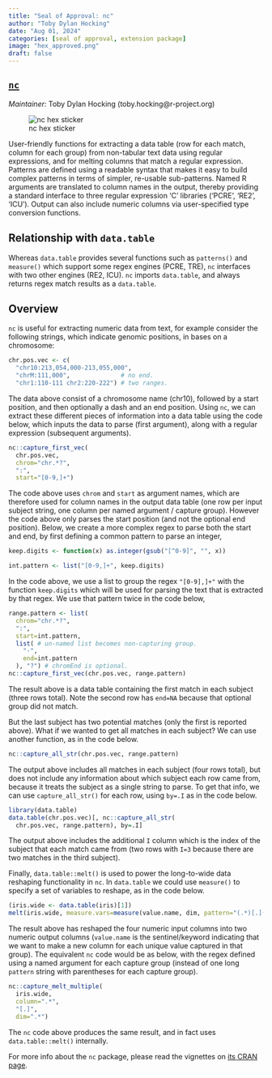 ```yaml
---
title: "Seal of Approval: nc"
author: "Toby Dylan Hocking"
date: "Aug 01, 2024"
categories: [seal of approval, extension package]
image: "hex_approved.png"
draft: false
---
```


## [`nc`](https://github.com/tdhock/nc)

*Maintainer:* Toby Dylan Hocking (toby.hocking\@r-project.org)

![nc hex sticker](hex.png)

User-friendly functions for extracting a data table (row for each match, column for each group) from non-tabular text data using regular expressions, and for melting columns that match a regular expression. Patterns are defined using a readable syntax that makes it easy to build complex patterns in terms of simpler, re-usable sub-patterns. Named R arguments are translated to column names in the output, thereby providing a standard interface to three regular expression 'C' libraries ('PCRE', 'RE2', 'ICU'). Output can also include numeric columns via user-specified type conversion functions.

## Relationship with `data.table`

Whereas `data.table` provides several functions such as `patterns()` and `measure()` which support some regex engines (PCRE, TRE), `nc` interfaces with two other engines (RE2, ICU). `nc` imports `data.table`, and always returns regex match results as a `data.table`.

## Overview

`nc` is useful for extracting numeric data from text, for example consider the following strings, which indicate genomic positions, in bases on a chromosome:

```r
chr.pos.vec <- c(
  "chr10:213,054,000-213,055,000",
  "chrM:111,000",              # no end.
  "chr1:110-111 chr2:220-222") # two ranges.
```

The data above consist of a chromosome name (chr10), followed by a start position, and then optionally a dash and an end position. Using `nc`, we can extract these different pieces of information into a data table using the code below, which inputs the data to parse (first argument), along with a regular expression (subsequent arguments).

```r
nc::capture_first_vec(
  chr.pos.vec,
  chrom="chr.*?",
  ":",
  start="[0-9,]+")
```

The code above uses `chrom` and `start` as argument names, which are therefore used for column names in the output data table (one row per input subject string, one column per named argument / capture group). However the code above only parses the start position (and not the optional end position). Below, we create a more complex regex to parse both the start and end, by first defining a common pattern to parse an integer,

```r
keep.digits <- function(x) as.integer(gsub("[^0-9]", "", x))

int.pattern <- list("[0-9,]+", keep.digits)
```

In the code above, we use a list to group the regex `"[0-9],]+"` with the function `keep.digits` which will be used for parsing the text that is extracted by that regex. We use that pattern twice in the code below,

```r
range.pattern <- list(
  chrom="chr.*?",
  ":",
  start=int.pattern,
  list( # un-named list becomes non-capturing group.
    "-",
    end=int.pattern
  ), "?") # chromEnd is optional.
nc::capture_first_vec(chr.pos.vec, range.pattern)
```

The result above is a data table containing the first match in each subject (three rows total). Note the second row has `end=NA` because that optional group did not match.

But the last subject has two potential matches (only the first is reported above). What if we wanted to get all matches in each subject? We can use another function, as in the code below.

```r
nc::capture_all_str(chr.pos.vec, range.pattern)
```

The output above includes all matches in each subject (four rows total), but does not include any information about which subject each row came from, because it treats the subject as a single string to parse. To get that info, we can use `capture_all_str()` for each row, using `by=.I` as in the code below.

```r
library(data.table)
data.table(chr.pos.vec)[, nc::capture_all_str(
  chr.pos.vec, range.pattern), by=.I]
```

The output above includes the additional `I` column which is the index of the subject that each match came from (two rows with `I=3` because there are two matches in the third subject).

Finally, `data.table::melt()` is used to power the long-to-wide data reshaping functionality in `nc`. In `data.table` we could use `measure()` to specify a set of variables to reshape, as in the code below.

```r
(iris.wide <- data.table(iris)[1])
melt(iris.wide, measure.vars=measure(value.name, dim, pattern="(.*)[.](.*)"))
```

The result above has reshaped the four numeric input columns into two numeric output columns (`value.name` is the sentinel/keyword indicating that we want to make a new column for each unique value captured in that group). The equivalent `nc` code would be as below, with the regex defined using a named argument for each capture group (instead of one long `pattern` string with parentheses for each capture group).

```r
nc::capture_melt_multiple(
  iris.wide,
  column=".*",
  "[.]",
  dim=".*")
```

The `nc` code above produces the same result, and in fact uses `data.table::melt()` internally.

For more info about the `nc` package, please read the vignettes on [its CRAN page](https://cran.r-project.org/package=nc).
